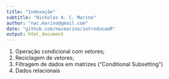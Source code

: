 ```yaml
---
title: "Indexação"
subtitle: "Nicholas A. C. Marino"
author: "nac.marino@gmail.com"
date: "github.com/nacmarino/introducaoR"
output: html_document
---
```


1. Operação condicional com vetores;
2. Reciclagem de vetores;
3. Filtragem de dados em matrizes (“Conditional Subsetting”)
4. Dados relacionais
